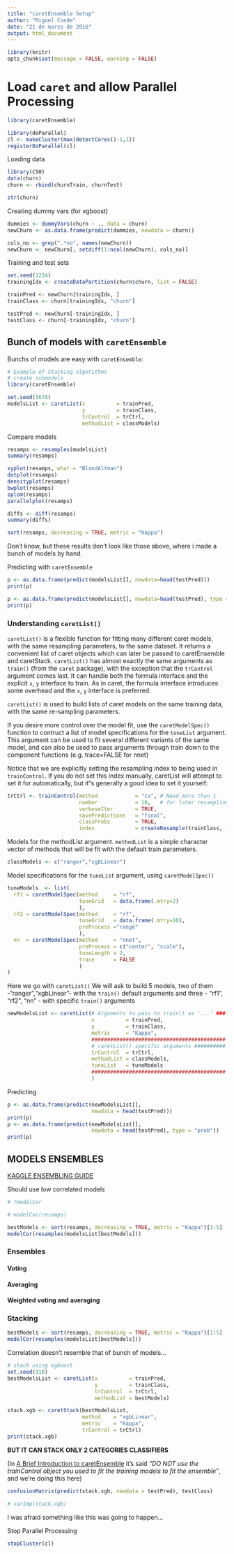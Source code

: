 ```yaml
---
title: "caretEnsemble Setup"
author: "Miguel Conde"
date: "21 de marzo de 2016"
output: html_document
---
```


```r
library(knitr)
opts_chunk$set(message = FALSE, warning = FALSE)
```

# Load `caret` and allow Parallel Processing
```r
library(caretEnsemble)

library(doParallel)
cl <- makeCluster(max(detectCores()-1,1))
registerDoParallel(cl)
```

Loading data

```r
library(C50)
data(churn)
churn <- rbind(churnTrain, churnTest)

str(churn)
```

Creating dummy vars (for xgboost)
```r
dummies <- dummyVars(churn ~ ., data = churn)
newChurn <- as.data.frame(predict(dummies, newdata = churn))

cols_no <- grep(".*no", names(newChurn))
newChurn <- newChurn[, setdiff(1:ncol(newChurn), cols_no)]

```

Training and test sets

```r
set.seed(1234)
trainingIdx <- createDataPartition(churn$churn, list = FALSE)

trainPred <- newChurn[trainingIdx, ]
trainClass <- churn[trainingIdx, "churn"]

testPred <- newChurn[-trainingIdx, ]
testClass <- churn[-trainingIdx, "churn"]
```

## Bunch of models with `caretEnsemble`
Bunchs of models are easy with `caretEnsemble`:
```r
# Example of Stacking algorithms
# create submodels
library(caretEnsemble)

set.seed(5678)
modelsList <- caretList(x          = trainPred,
                        y          = trainClass, 
                        trControl  = trCtrl, 
                        methodList = classModels)
```


Compare models
```r
resamps <- resamples(modelsList)
summary(resamps)

xyplot(resamps, what = "BlandAltman")
dotplot(resamps)
densityplot(resamps)
bwplot(resamps)
splom(resamps)
parallelplot(resamps)

diffs <- diff(resamps)
summary(diffs)

sort(resamps, decreasing = TRUE, metric = "Kappa")
```

Don't know, but these results don't look like those above, where i made a bunch of models by hand.

Predicting with `caretEnsemble`
```r
p <- as.data.frame(predict(modelsList[], newdata=head(testPred)))
print(p)

p <- as.data.frame(predict(modelsList[], newdata=head(testPred), type = "prob"))
print(p)
```

### Understanding `caretList()`

`caretList()` is a flexible function for fitting many different caret models, 
with the same resampling parameters, to the same dataset. It returns a 
convenient list of caret objects which can later be passed to caretEnsemble 
and caretStack. `caretList()` has almost exactly the same arguments as `train()` 
(from the `caret` package), with the exception that the `trControl` argument 
comes last. It can handle both the formula interface and the explicit `x`, `y` 
interface to train. As in caret, the formula interface introduces some 
overhead and the `x`, `y` interface is preferred.
 
`caretList()` is used to build lists of caret models on the same training data, 
with the same re-sampling parameters.

If you desire more control over the model fit, use the `caretModelSpec()` function to 
contruct a list of model specifications for the `tuneList` argument. This 
argument can be used to fit several different variants of the same model, 
and can also be used to pass arguments through train down to the component 
functions (e.g. trace=FALSE for nnet)

Notice that we are explicitly setting the resampling index to being used in 
`trainControl`. If you do not set this index manually, caretList will attempt to 
set it for automatically, but it“s generally a good idea to set it yourself:
```r
trCtrl <- trainControl(method            = "cv", # Need more than 1
                       number            = 10,   # for later resampling
                       verboseIter       = TRUE,
                       savePredictions   = "final",
                       classProbs        = TRUE,
                       index             = createResample(trainClass, 10))
```

Models for the methodList argument.
`methodList` is a simple character vector of methods that will be fit with the 
default train parameters.
```r
classModels <- c("ranger","xgbLinear") 
```

Model specifications for the `tuneList` argument, using `caretModelSpec()`
```r
tuneModels  <- list(
  rf1 = caretModelSpec(method     = "rf", 
                       tuneGrid   = data.frame(.mtry=2)
                       ),
  rf2 = caretModelSpec(method     = "rf", 
                       tuneGrid   = data.frame(.mtry=10), 
                       preProcess ="range"
                       ),
  nn  = caretModelSpec(method     = "nnet",
                       preProcess = c("center", "scale"),
                       tuneLength = 2, 
                       trace      = FALSE
                       )
)
```

Here we go with `caretList()`
We will ask to build 5 models, two of them -"ranger","xgbLinear"- with the 
`train()` default arguments and three - "rf1", "rf2", "nn" - with specific 
`train()` arguments
```r
newModelsList <- caretList(# Arguments to pass to train() as '...' ###
                           x          = trainPred,
                           y          = trainClass, 
                           metric     = "Kappa",
                           ###########################################
                           # caretList() specific arguments ##########
                           trControl  = trCtrl,
                           methodList = classModels,
                           tuneList   = tuneModels
                           ###########################################
                           )
```

Predicting
```r
p <- as.data.frame(predict(newModelsList[],
                           newdata = head(testPred)))
print(p)
p <- as.data.frame(predict(newModelsList[], 
                           newdata = head(testPred), type = "prob"))
print(p)
```


## MODELS ENSEMBLES

[KAGGLE ENSEMBLING GUIDE](http://mlwave.com/kaggle-ensembling-guide/)

Should use low correlated models
```r
# ?modelCor

# modelCor(resamps)

bestModels <- sort(resamps, decreasing = TRUE, metric = "Kappa")[1:5]
modelCor(resamples(modelsList[bestModels]))
```

### Ensembles

#### Voting

#### Averaging

#### Weighted voting and averaging

### Stacking 

```r
bestModels <- sort(resamps, decreasing = TRUE, metric = "Kappa")[1:5]
modelCor(resamples(modelsList[bestModels]))
```

Correlation doesn't resemble that of bunch of models...

```r
# stack using xgboost
set.seed(910)
bestModelsList <- caretList(x          = trainPred,
                            y          = trainClass, 
                            trControl  = trCtrl,
                            methodList = bestModels)

stack.xgb <- caretStack(bestModelsList, 
                        method    = "xgbLinear", 
                        metric    = "Kappa", 
                        trControl = trCtrl)
print(stack.xgb)
```
**BUT IT CAN STACK ONLY 2 CATEGORIES CLASSIFIERS**

(In [A Brief Introduction to caretEnsemble](https://cran.r-project.org/web/packages/caretEnsemble/vignettes/caretEnsemble-intro.html) it's said *"DO NOT use the trainControl object you used to fit the training models to fit the ensemble"*, and we're doing this here)

```r
confusionMatrix(predict(stack.xgb, newdata = testPred), testClass)

# varImp(stack.xgb)
```

I was afraid something like this was going to happen...

Stop Parallel Processing
```r
stopCluster(cl)
```